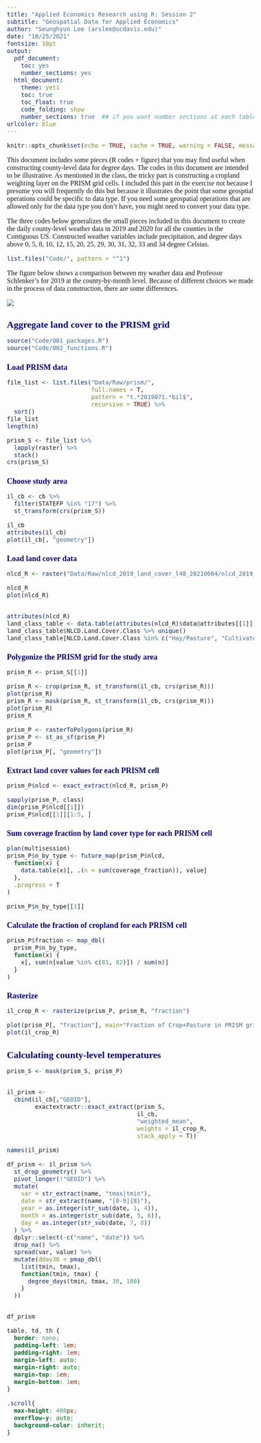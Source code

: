 ```yaml
---
title: "Applied Economics Research using R: Session 2"
subtitle: "Geospatial Data for Applied Economics"
author: "Seunghyun Lee (arslee@ucdavis.edu)"
date: "10/25/2021"
fontsize: 10pt
output:
  pdf_document:
    toc: yes
    number_sections: yes
  html_document:
    theme: yeti
    toc: true
    toc_float: true
    code_folding: show
    number_sections: true  ## if you want number sections at each table header
urlcolor: blue
---
```


```r
knitr::opts_chunk$set(echo = TRUE, cache = TRUE, warning = FALSE, message = FALSE, cache.lazy = FALSE)
```

This document includes some pieces (R codes + figure) that you may find useful when constructing county-level data for degree days. The codes in this document are intended to be illustrative. As mentioned in the class, the tricky part is constructing a cropland weighting layer on the PRISM grid cells. I included this part in the exercise not because I presume you will frequently do this but because it illustrates the point that some geosptial operations could be specific to data type. If you need some geospatial operations that are allowed only for the data type you don't have, you might need to convert your data type. 


The three codes below generalizes the small pieces included in this document to create the daily county-level weather data in 2019 and 2020 for all the counties in the Contiguous US. Constructed weather variables include precipitation, and degree days above 0, 5, 8, 10, 12, 15, 20, 25, 29, 30, 31, 32, 33 and 34 degree Celsius. 



```r
list.files("Code/", pattern = "^1")

```

The figure below shows a comparison between my weather data and Professor Schlenker's for 2019 at the county-by-month level. Because of different choices we made in the process of data construction, there are some differences. 


![](Figure/compare_WS_SL_monthly_2019.png)

















# Aggregate land cover to the PRISM grid

```r
source("Code/001_packages.R")
source("Code/002_functions.R")

```

## Load PRISM data
```r
file_list <- list.files("Data/Raw/prism/",
                        full.names = T,
                        pattern = "t.*2019071.*bil$", 
                        recursive = TRUE) %>% 
  sort()
file_list
length(n)
```

```r
prism_S <- file_list %>% 
  lapply(raster) %>%
  stack()
crs(prism_S)
```

## Choose study area
```r
il_cb <- cb %>%
  filter(STATEFP %in% "17") %>% 
  st_transform(crs(prism_S))

il_cb
attributes(il_cb)
plot(il_cb[, "geometry"])
```

## Load land cover data

```r
nlcd_R <- raster("Data/Raw/nlcd_2019_land_cover_l48_20210604/nlcd_2019_land_cover_l48_20210604.img")

nlcd_R
plot(nlcd_R)


attributes(nlcd_R)
land_class_table <- data.table(attributes(nlcd_R)$data@attributes[[1]])
land_class_table$NLCD.Land.Cover.Class %>% unique()
land_class_table[NLCD.Land.Cover.Class %in% c("Hay/Pasture", "Cultivated Crops")]

```
    
    
    
    
    
    
    
## Polygonize the PRISM grid for the study area
    
    
```r
prism_R <- prism_S[[1]]

prism_R <- crop(prism_R, st_transform(il_cb, crs(prism_R)))
plot(prism_R)
prism_R <- mask(prism_R, st_transform(il_cb, crs(prism_R)))
plot(prism_R)
prism_R

prism_P <- rasterToPolygons(prism_R)
prism_P <- st_as_sf(prism_P)
prism_P
plot(prism_P[, "geometry"])
```
    
    
    
    
    
## Extract land cover values for each PRISM cell
```r
prism_P$nlcd <- exact_extract(nlcd_R, prism_P)
```

```r
sapply(prism_P, class)
dim(prism_P$nlcd[[1]])
prism_P$nlcd[[1]][1:5, ]

```


## Sum coverage fraction by land cover type for each PRISM cell
```r
plan(multisession)
prism_P$n_by_type <- future_map(prism_P$nlcd,
  function(x) {
    data.table(x)[, .(n = sum(coverage_fraction)), value]
  },
  .progress = T
)

prism_P$n_by_type[[1]]

```


## Calculate the fraction of cropland for each PRISM cell
```r
prism_P$fraction <- map_dbl(
  prism_P$n_by_type,
  function(x) {
    x[, sum(n[value %in% c(81, 82)]) / sum(n)]
  }
)

```

## Rasterize 

```r
il_crop_R <- rasterize(prism_P, prism_R, "fraction")


```

```r

plot(prism_P[, "fraction"], main="Fraction of Crop+Pasture in PRISM gridcell")
plot(il_crop_R)


```
    
    

# Calculating county-level temperatures 
```r
prism_S <- mask(prism_S, prism_P)


il_prism <-
  cbind(il_cb[,"GEOID"],
        exactextractr::exact_extract(prism_S,
                                     il_cb, 
                                     "weighted_mean", 
                                     weights = il_crop_R,
                                     stack_apply = T))
```


```r
names(il_prism)
```

```r

df_prism <- il_prism %>%
  st_drop_geometry() %>%
  pivot_longer(!"GEOID") %>%
  mutate(
    var = str_extract(name, "tmax|tmin"),
    date = str_extract(name, "[0-9]{8}"),
    year = as.integer(str_sub(date, 1, 4)),
    month = as.integer(str_sub(date, 5, 6)),
    day = as.integer(str_sub(date, 7, 8))
  ) %>%
  dplyr::select(-c("name", "date")) %>%
  drop_na() %>% 
  spread(var, value) %>%
  mutate(dday30 = pmap_dbl(
    list(tmin, tmax),
    function(tmin, tmax) {
      degree_days(tmin, tmax, 30, 100)
    }
  ))


df_prism

```
   
```css

table, td, th {
  border: none;
  padding-left: 1em;
  padding-right: 1em;
  margin-left: auto;
  margin-right: auto;
  margin-top: 1em;
  margin-bottom: 1em;
}

.scroll{
  max-height: 400px;
  overflow-y: auto;
  background-color: inherit;
}

```

<style type="text/css">

h1.title {
  text-align: center;
  font-size: 38px;
  color: DarkBlue;
  font-weight: bold;
}
h3.subtitle {
  text-align: center;
  font-size: 20px;
  color: DarkRed;
  font-weight: bold;
}
h4.author{
  text-align: right;
  font-size: 16px;
  font-weight: bold;
}
h4.date{
  text-align: right;
  font-size: 16px;
  font-weight: bold;
}
h1 { /* Header 1 */
  font-size: 22px;
  color: DarkBlue;
  font-weight: bold;
}
h2 { /* Header 2 */
  font-size: 18px;
  color: DarkBlue;
  font-weight: bold;
}
h3 { /* Header 3 */
  font-size: 14px;
  color: DarkBlue;
  font-weight: bold;
}

body{
  font-family: Times, serif;
  font-size: 16px;
}



</style>

    